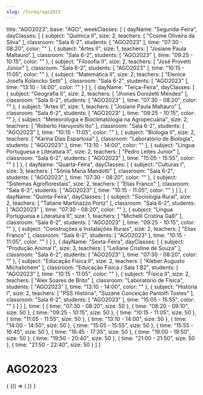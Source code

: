 ```yaml
---
slug: /turma/ago2023
---
```

  title: "AGO2023",
  base: "AGO",
  weekClasses: [
    {
      dayName: "Segunda-Feira",
      dayClasses: [
        {
          subject: "Química II",
          size: 2,
          teachers: [
            "Cosme Oliveira da Silva"
          ],
          classroom: "Sala 6-2",
          students: [
            "AGO2023"
          ],
          time: "07:30 - 08:20",
          color: ""
        },
        {
          subject: "Artes II",
          size: 1,
          teachers: [
            "Josiane Paula Maltauro"
          ],
          classroom: "Sala 6-2",
          students: [
            "AGO2023"
          ],
          time: "09:25 - 10:15",
          color: ""
        },
        {
          subject: "Filosofia II",
          size: 2,
          teachers: [
            "José Provetti Júnior"
          ],
          classroom: "Sala 6-2",
          students: [
            "AGO2023"
          ],
          time: "10:15 - 11:05",
          color: ""
        },
        {
          subject: "Matemática II",
          size: 2,
          teachers: [
            "Elenice Josefa Kolancko Setti"
          ],
          classroom: "Sala 6-2",
          students: [
            "AGO2023"
          ],
          time: "13:10 - 14:00",
          color: ""
        }
      ]
    },
    {
      dayName: "Terça-Feira",
      dayClasses: [
        {
          subject: "Geografia II",
          size: 2,
          teachers: [
            "Jhones Donizetti Mendes"
          ],
          classroom: "Sala 6-2",
          students: [
            "AGO2023"
          ],
          time: "07:30 - 08:20",
          color: ""
        },
        {
          subject: "Artes II",
          size: 1,
          teachers: [
            "Josiane Paula Maltauro"
          ],
          classroom: "Sala 6-2",
          students: [
            "AGO2023"
          ],
          time: "09:25 - 10:15",
          color: ""
        },
        {
          subject: "Meteorologia e Bioclimatologia na Agropecuária",
          size: 2,
          teachers: [
            "Roberto Haruyoshi Ito"
          ],
          classroom: "Sala 6-2",
          students: [
            "AGO2023"
          ],
          time: "10:15 - 11:05",
          color: ""
        },
        {
          subject: "Biologia II",
          size: 2,
          teachers: [
            "Karina Dias Espartosa"
          ],
          classroom: "Laboratório de Biologia",
          students: [
            "AGO2023"
          ],
          time: "13:10 - 14:00",
          color: ""
        },
        {
          subject: "Língua Portuguesa e Literatura II",
          size: 2,
          teachers: [
            "Pedro Leites Junior"
          ],
          classroom: "Sala 6-2",
          students: [
            "AGO2023"
          ],
          time: "15:05 - 15:55",
          color: ""
        }
      ]
    },
    {
      dayName: "Quarta-Feira",
      dayClasses: [
        {
          subject: "Culturas I",
          size: 3,
          teachers: [
            "Sônia Maria Mandotti"
          ],
          classroom: "Sala 6-2",
          students: [
            "AGO2023"
          ],
          time: "07:30 - 08:20",
          color: ""
        },
        {
          subject: "Sistemas Agroflorestais",
          size: 2,
          teachers: [
            "Elias Franco"
          ],
          classroom: "Sala 6-2",
          students: [
            "AGO2023"
          ],
          time: "10:15 - 11:05",
          color: ""
        }
      ]
    },
    {
      dayName: "Quinta-Feira",
      dayClasses: [
        {
          subject: "Sociologia Rural",
          size: 2,
          teachers: [
            "Tatiane Martinazzo Portz"
          ],
          classroom: "Sala 6-2",
          students: [
            "AGO2023"
          ],
          time: "07:30 - 08:20",
          color: ""
        },
        {
          subject: "Língua Portuguesa e Literatura II",
          size: 1,
          teachers: [
            "Michelli Cristina Galli"
          ],
          classroom: "Sala 6-2",
          students: [
            "AGO2023"
          ],
          time: "09:25 - 10:15",
          color: ""
        },
        {
          subject: "Construções e Instalações Rurais",
          size: 2,
          teachers: [
            "Elias Franco"
          ],
          classroom: "Sala 6-2",
          students: [
            "AGO2023"
          ],
          time: "10:15 - 11:05",
          color: ""
        }
      ]
    },
    {
      dayName: "Sexta-Feira",
      dayClasses: [
        {
          subject: "Produção Animal I",
          size: 3,
          teachers: [
            "Leiliane Cristine de Souza"
          ],
          classroom: "Sala 6-2",
          students: [
            "AGO2023"
          ],
          time: "07:30 - 08:20",
          color: ""
        },
        {
          subject: "Educação Física II",
          size: 2,
          teachers: [
            "Kleber Augusto Michalichem"
          ],
          classroom: "Educação Física / Sala 1 B2",
          students: [
            "AGO2023"
          ],
          time: "10:15 - 11:05",
          color: ""
        },
        {
          subject: "Física II",
          size: 2,
          teachers: [
            "Alex Soares de Brito"
          ],
          classroom: "Laboratório de Física",
          students: [
            "AGO2023"
          ],
          time: "13:10 - 14:00",
          color: ""
        },
        {
          subject: "História I",
          size: 2,
          teachers: [
            "PSS História",
            "Suzane Conceição Pantolfi Tostes"
          ],
          classroom: "Sala 6-2",
          students: [
            "AGO2023"
          ],
          time: "15:05 - 15:55",
          color: ""
        }
      ]
    }
  ],
  time: [
    {
      time: "07:30 - 08:20",
      size: 50
    },
    {
      time: "08:20 - 09:10",
      size: 50
    },
    {
      time: "09:25 - 10:15",
      size: 50
    },
    {
      time: "10:15 - 11:05",
      size: 50
    },
    {
      time: "11:05 - 11:55",
      size: 50
    },
    {
      time: "13:10 - 14:00",
      size: 50
    },
    {
      time: "14:00 - 14:50",
      size: 50
    },
    {
      time: "15:05 - 15:55",
      size: 50
    },
    {
      time: "15:55 - 16:45",
      size: 50
    },
    {
      time: "16:45 - 17:35",
      size: 50
    },
    {
      time: "19:00 - 19:50",
      size: 50
    },
    {
      time: "19:50 - 20:40",
      size: 50
    },
    {
      time: "21:00 - 21:50",
      size: 50
    },
    {
      time: "21:50 - 22:40",
      size: 50
    }
  ]
}

# AGO2023

<div>
  {
    <BrowserOnly>
      {() => (
        <Grid
          title={data.title}
          weekClasses={data.weekClasses}
          time={data.time}
        />
      )}
    </BrowserOnly>
  }
</div>
